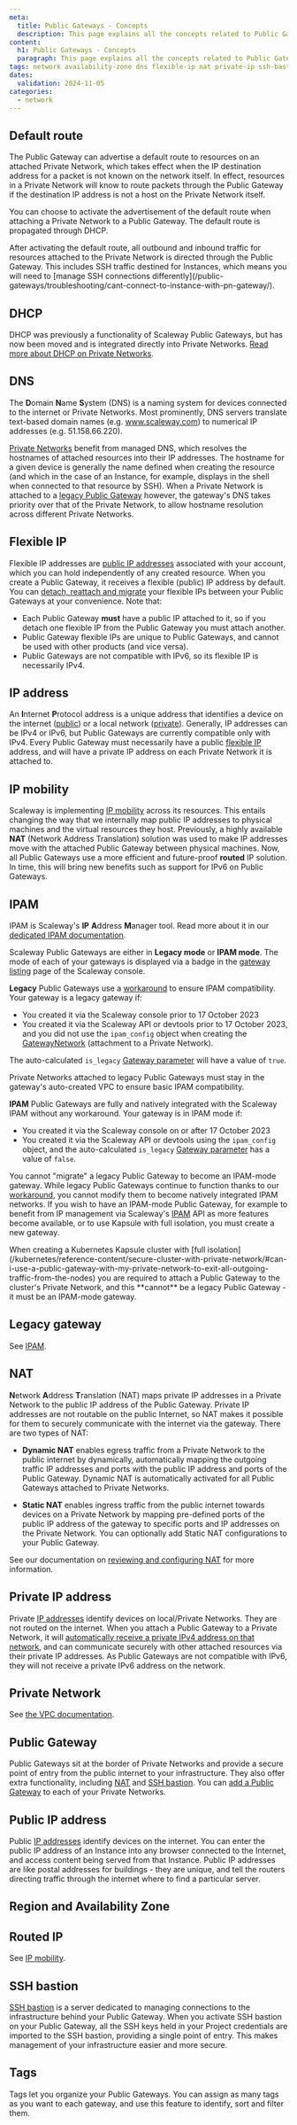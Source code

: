 ```yaml
---
meta:
  title: Public Gateways - Concepts
  description: This page explains all the concepts related to Public Gateways
content:
  h1: Public Gateways - Concepts
  paragraph: This page explains all the concepts related to Public Gateways
tags: network availability-zone dns flexible-ip nat private-ip ssh-bastion egress ipam legacy ipam_config
dates:
  validation: 2024-11-05
categories:
  - network
---
```


## Default route

The Public Gateway can advertise a default route to resources on an attached Private Network, which takes effect when the IP destination address for a packet is not known on the network itself. In effect, resources in a Private Network will know to route packets through the Public Gateway if the destination IP address is not a host on the Private Network itself.

You can choose to activate the advertisement of the default route when attaching a Private Network to a Public Gateway. The default route is propagated through DHCP.

<Message type="important">
After activating the default route, all outbound and inbound traffic for resources attached to the Private Network is directed through the Public Gateway. This includes SSH traffic destined for Instances, which means you will need to [manage SSH connections differently](/public-gateways/troubleshooting/cant-connect-to-instance-with-pn-gateway/).
</Message>

## DHCP

DHCP was previously a functionality of Scaleway Public Gateways, but has now been moved and is integrated directly into Private Networks. [Read more about DHCP on Private Networks](/vpc/concepts#dhcp).

## DNS

The **D**omain **N**ame **S**ystem (DNS) is a naming system for devices connected to the internet or Private Networks. Most prominently, DNS servers translate text-based domain names (e.g. www.scaleway.com) to numerical IP addresses (e.g. 51.158.66.220).

[Private Networks](/vpc/concepts#private-networks) benefit from managed DNS, which resolves the hostnames of attached resources into their IP addresses. The hostname for a given device is generally the name defined when creating the resource (and which in the case of an Instance, for example, displays in the shell when connected to that resource by SSH). When a Private Network is attached to a [legacy Public Gateway](#ipam) however, the gateway's DNS takes priority over that of the Private Network, to allow hostname resolution across different Private Networks.

## Flexible IP

Flexible IP addresses are [public IP addresses](#public-ip-address) associated with your account, which you can hold independently of any created resource. When you create a Public Gateway, it receives a flexible (public) IP address by default. You can [detach, reattach and migrate](/public-gateways/how-to/use-flexible-ips/) your flexible IPs between your Public Gateways at your convenience. Note that:
- Each Public Gateway **must** have a public IP attached to it, so if you detach one flexible IP from the Public Gateway you must attach another.
- Public Gateway flexible IPs are unique to Public Gateways, and cannot be used with other products (and vice versa).
- Public Gateways are not compatible with IPv6, so its flexible IP is necessarily IPv4.

## IP address

An **I**nternet **P**rotocol address is a unique address that identifies a device on the internet ([public](#public-ip-address)) or a local network ([private](#private-ip-address)). Generally, IP addresses can be IPv4 or IPv6, but Public Gateways are currently compatible only with IPv4. Every Public Gateway must necessarily have a public [flexible IP](#flexible-ip) address, and will have a private IP address on each Private Network it is attached to.

## IP mobility

Scaleway is implementing [IP mobility](https://www.scaleway.com/en/blog/ip-mobility-removing-nat/) across its resources. This entails changing the way that we internally map public IP addresses to physical machines and the virtual resources they host. Previously, a highly available **NAT** (Network Address Translation) solution was used to make IP addresses move with the attached Public Gateway between physical machines. Now, all Public Gateways use a more efficient and future-proof **routed** IP solution. In time, this will bring new benefits such as support for IPv6 on Public Gateways.

## IPAM

IPAM is Scaleway's **IP** **A**ddress **M**anager tool. Read more about it in our [dedicated IPAM documentation](/ipam/).

Scaleway Public Gateways are either in **Legacy mode** or **IPAM mode**. The mode of each of your gateways is displayed via a badge in the [gateway listing](https://console.scaleway.com/public-gateway/public-gateways) page of the Scaleway console. 

**Legacy** Public Gateways use a [workaround](/vpc/reference-content/vpc-migration/#public-gateways-and-vpc) to ensure IPAM compatibility. Your gateway is a legacy gateway if:
- You created it via the Scaleway console prior to 17 October 2023
- You created it via the Scaleway API or devtools prior to 17 October 2023, and you did not use the `ipam_config` object when creating the [GatewayNetwork](https://www.scaleway.com/en/developers/api/public-gateway/#path-gateway-networks-attach-a-public-gateway-to-a-private-network) (attachment to a Private Network).

The auto-calculated `is_legacy` [Gateway parameter](https://www.scaleway.com/en/developers/api/public-gateway/#path-gateways-create-a-public-gateway) will have a value of `true`. 

<Message type="tip">
Private Networks attached to legacy Public Gateways must stay in the gateway's auto-created VPC to ensure basic IPAM compatibility.
</Message>

**IPAM** Public Gateways are fully and natively integrated with the Scaleway IPAM without any workaround. Your gateway is in IPAM mode if:
- You created it via the Scaleway console on or after 17 October 2023 
- You created it via the Scaleway API or devtools using the `ipam_config` object, and the auto-calculated `is_legacy` [Gateway parameter](https://www.scaleway.com/en/developers/api/public-gateway/#path-gateways-create-a-public-gateway) has a value of `false`. 

You cannot "migrate" a legacy Public Gateway to become an IPAM-mode gateway. While legacy Public Gateways continue to function thanks to our [workaround](/vpc/reference-content/vpc-migration/#public-gateways-and-vpc), you cannot modify them to become natively integrated IPAM networks. If you wish to have an IPAM-mode Public Gateway, for example to benefit from IP management via Scaleway's [IPAM](https://www.scaleway.com/en/developers/api/vpc/) API as more features become available, or to use Kapsule with full isolation, you must create a new gateway.

<Message type="note">
When creating a Kubernetes Kapsule cluster with [full isolation](/kubernetes/reference-content/secure-cluster-with-private-network/#can-i-use-a-public-gateway-with-my-private-network-to-exit-all-outgoing-traffic-from-the-nodes) you are required to attach a Public Gateway to the cluster's Private Network, and this **cannot** be a legacy Public Gateway - it must be an IPAM-mode gateway.
</Message>

## Legacy gateway

See [IPAM](#ipam).

## NAT

**N**etwork **A**ddress **T**ranslation (NAT) maps private IP addresses in a Private Network to the public IP address of the Public Gateway. Private IP addresses are not routable on the public Internet, so NAT makes it possible for them to securely communicate with the internet via the gateway. There are two types of NAT:

- **Dynamic NAT** enables egress traffic from a Private Network to the public internet by dynamically, automatically mapping the outgoing traffic IP addresses and ports with the public IP address and ports of the Public Gateway. Dynamic NAT is automatically activated for all Public Gateways attached to Private Networks.

- **Static NAT** enables ingress traffic from the public internet towards devices on a Private Network by mapping pre-defined ports of the public IP address of the gateway to specific ports and IP addresses on the Private Network. You can optionally add Static NAT configurations to your Public Gateway.

See our documentation on [reviewing and configuring NAT](/public-gateways/how-to/configure-a-public-gateway/#how-to-review-and-configure-nat) for more information.

## Private IP address

Private [IP addresses](#ip-address) identify devices on local/Private Networks. They are not routed on the internet. When you attach a Public Gateway to a Private Network, it will [automatically receive a private IPv4 address on that network](/vpc/concepts/#cidr-block), and can communicate securely with other attached resources via their private IP addresses. As Public Gateways are not compatible with IPv6, they will not receive a private IPv6 address on the network.

## Private Network

See [the VPC documentation](/vpc/concepts#private-networks).

## Public Gateway

Public Gateways sit at the border of Private Networks and provide a secure point of entry from the public internet to your infrastructure. They also offer extra functionality, including [NAT](#nat) and [SSH bastion](#ssh-bastion). You can [add a Public Gateway](/public-gateways/how-to/configure-a-public-gateway#how-to-attach-a-public-gateway-to-a-private-network) to each of your Private Networks.

## Public IP address

Public [IP addresses](#ip-address) identify devices on the internet. You can enter the public IP address of an Instance into any browser connected to the Internet, and access content being served from that Instance. Public IP addresses are like postal addresses for buildings - they are unique, and tell the routers directing traffic through the internet where to find a particular server.

## Region and Availability Zone

<Macro id="region-and-az" />

## Routed IP

See [IP mobility](#ip-mobility).

## SSH bastion

[SSH bastion](/public-gateways/how-to/use-ssh-bastion/) is a server dedicated to managing connections to the infrastructure behind your Public Gateway. When you activate SSH bastion on your Public Gateway, all the SSH keys held in your Project credentials are imported to the SSH bastion, providing a single point of entry. This makes management of your infrastructure easier and more secure.

## Tags

Tags let you organize your Public Gateways. You can assign as many tags as you want to each gateway, and use this feature to identify, sort and filter them.